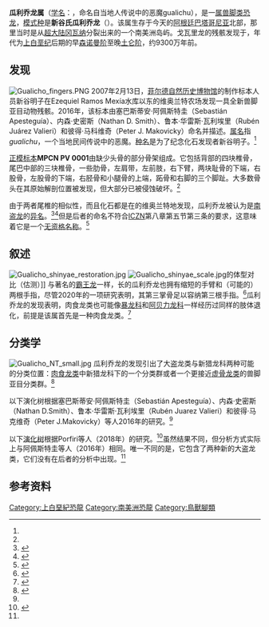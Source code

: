 {{automatic taxobox
| fossil_range = [[白垩纪|白垩纪]]晚期，{{Fossil range|93}}
| image = Gualicho.PNG
| image_caption = 骨骼重建图，已知部分为白色
| display_parents = 2
| taxon = Gualicho
| authority = Apesteguía ''et al.'', 2016
| type_species = '''新谷氏瓜利乔龙<br/>''Gualicho shinyae'''''
| type_species_authority = Apesteguía ''et al.'', 2016
}}

'''瓜利乔龙属'''（[[学名|学名]]：{{lang|la|''Gualicho''}}，命名自当地人传说中的恶魔gualichu），是一[[属|属]][[兽脚类|兽脚类]][[恐龙|恐龙]]，[[模式种|模式种]]是'''新谷氏瓜利乔龙'''（{{lang|la|''Gualicho shinyae''}}）。该属生存于今天的[[阿根廷|阿根廷]][[巴塔哥尼亚|巴塔哥尼亚]]北部，那里当时是从[[超大陆|超大陆]][[冈瓦纳|冈瓦纳]]分裂出来的一个南美洲岛屿。戈瓦里龙的残骸发现于{{link-en|乌因库尔组|Huincul Formation}}，年代为[[白垩纪|上白垩纪]]后期的早[[森诺曼阶|森诺曼阶]]至晚[[土仑阶|土仑阶]]，约9300万年前。

== 发现 ==
[[File:Gualicho_fingers.PNG|thumb]] 
2007年2月13日，[[菲尔德自然历史博物馆|菲尔德自然历史博物馆]]的制作标本人员新谷明子在Ezequiel Ramos Mexía水库以东的维奥兰特农场发现一具全新兽脚亚目动物残骸。2016年，该标本由塞巴斯蒂安·阿佩斯特圭（Sebastián Apesteguía）、内森·史密斯（Nathan D. Smith）、鲁本·华雷斯·瓦利埃里（Rubén Juárez Valieri）和彼得·马科维奇（Peter J. Makovicky）命名并描述。[[属|属名]]指''gualichu''，一个当地民间传说中的恶魔。[[种名|种名]]是为了纪念化石发现者新谷明子。<ref name="Apesteguía2016"/>

[[正模标本|正模标本]]'''MPCN PV 0001'''由缺少头骨的部分骨架组成。它包括背部的四块椎骨，尾巴中部的三块椎骨，一些肋骨，左肩带，左前肢，右下臂，两块耻骨的下端，右股骨，左股骨的下端，右胫骨和小腿骨的上端，跖骨和右脚的三个脚趾。大多数骨头在其原始解剖位置被发现，但大部分已被侵蚀破坏。<ref name="Apesteguía2016"/>

由于两者尾椎的相似性，而且化石都是在{{link-en|乌因库尔组|Huincul Formation}}的维奥兰特地发现，瓜利乔龙被认为是[[南盗龙|南盗龙]]的[[异名|异名]]。<ref>{{cite web|last1=Mortimer|first1=Mickey|name-list-format=vanc|title=Is Gualicho Aoniraptor?|url=http://theropoddatabase.blogspot.com/2016/07/is-gualicho-aoniraptor.html|website=The Theropod Database Blog|access-date=14 July 2016|date=2016-07-13|archive-date=2020-07-26|archive-url=https://web.archive.org/web/20200726070833/http://theropoddatabase.blogspot.com/2016/07/is-gualicho-aoniraptor.html|dead-url=no}}</ref><ref>{{cite web|last1=Cau|first1=Andrea|name-list-format=vanc|title=Nuovi resti di Aoniraptor? Ehm... Benvenuto Gualicho!|url=http://theropoda.blogspot.com/2016/07/nuovi-resti-di-aoniraptor-ehm-benvenuto.html|website=Theropoda|access-date=14 July 2016|archive-date=2020-07-26|archive-url=https://web.archive.org/web/20200726064804/http://theropoda.blogspot.com/2016/07/nuovi-resti-di-aoniraptor-ehm-benvenuto.html|dead-url=no}}</ref>但是后者的命名不符合[[国际动物命名法规|ICZN]]第八章第五节第三条的要求，这意味着它是一个[[无资格名称|无资格名称]]。<ref>{{cite web | first = Michael | last = Mortimer | name-list-format = vanc | url = https://theropoddatabase.blogspot.ca/2016/07/is-gualicho-aoniraptor.html?showComment=1468647938176#c9198204326213191587 | title = Is Gualicho Aoniraptor? | work = The Theropod Database Blog | date = July 2016 | access-date = 2020-08-11 | archive-date = 2018-05-20 | archive-url = https://web.archive.org/web/20180520193742/https://theropoddatabase.blogspot.ca/2016/07/is-gualicho-aoniraptor.html?showComment=1468647938176#c9198204326213191587 | dead-url = no }}</ref>

== 叙述 ==
[[File:Gualicho_shinyae_restoration.jpg|thumb]]
[[File:Gualicho_shinyae_scale.jpg|thumb]]的体型对比（估测）]]
与著名的[[霸王龙|霸王龙]]一样，{{convert|6-7|m|ft|abbr=on}}长的瓜利乔龙也拥有缩短的手臂和（可能的）两根手指，尽管2020年的一项研究表明，其第三掌骨足以容纳第三根手指。<ref>{{Cite journal|last=Ibrahim|first=Nizar|author-link=Nizar Ibrahim|last2=Sereno|first2=Paul C.|last3=Varricchio|first3=David J.|last4=Martill|first4=David M.|last5=Dutheil|first5=Didier B.|last6=Unwin|first6=David M.|last7=Baidder|first7=Lahssen|last8=Larsson|first8=Hans C. E.|last9=Zouhri|first9=Samir|last10=Kaoukaya|first10=Abdelhadi|date=2020-04-21|title=Geology and paleontology of the Upper Cretaceous Kem Kem Group of eastern Morocco|url=https://zookeys.pensoft.net/article/47517/|journal=ZooKeys|language=en|volume=928|pages=1–216|doi=10.3897/zookeys.928.47517|issn=1313-2970|via=|doi-access=|access-date=2020-08-11|archive-date=2021-04-20|archive-url=https://web.archive.org/web/20210420160037/https://zookeys.pensoft.net/article/47517/|dead-url=no}}</ref>瓜利乔龙的发现表明，肉食龙类也可能像[[暴龙科|暴龙科]]和[[阿贝力龙科|阿贝力龙科]]一样经历过同样的肢体退化，前提是该属首先是一种肉食龙类。<ref>{{cite web|url=https://www.theguardian.com/science/2016/jul/13/meet-gualicho-shinyae-the-puny-armed-distant-relative-of-t-rex|last=Davis|first=Nicola|name-list-format=vanc|publisher=The Guardian|title=Meet Gualico shinyae, the puny armed distant relative of T-rex|date=13 July 2016|access-date=13 July 2016|archive-date=2021-01-15|archive-url=https://web.archive.org/web/20210115221148/https://www.theguardian.com/science/2016/jul/13/meet-gualicho-shinyae-the-puny-armed-distant-relative-of-t-rex|dead-url=no}}</ref>

== 分类学 ==
[[File:Gualicho_NT_small.jpg|thumb]]
瓜利乔龙的发现引出了大盗龙类与新猎龙科两种可能的分类位置：[[肉食龙类|肉食龙类]]中新猎龙科下的一个分类群或者一个更接近[[虚骨龙类|虚骨龙类]]的兽脚亚目分类群。<ref name="Apesteguía2016">{{cite journal | vauthors = Apesteguía S, Smith ND, Juárez Valieri R, Makovicky PJ | title = An Unusual New Theropod with a Didactyl Manus from the Upper Cretaceous of Patagonia, Argentina | journal = PLOS One | volume = 11 | issue = 7 | pages = e0157793 | year = 2016 | pmid = 27410683 | pmc = 4943716 | doi = 10.1371/journal.pone.0157793 | bibcode = 2016PLoSO..1157793A }}</ref>

以下演化树根据塞巴斯蒂安·阿佩斯特圭（Sebastián Apesteguía）、内森·史密斯（Nathan D.Smith）、鲁本·华雷斯·瓦利埃里（Rubén Juarez Valieri）和彼得·马克维奇（Peter J.Makovicky）等人2016年的研究。<ref name="Apesteguía2016"/>

{{clade| style=font-size:100%;line-height:85%
|label1=[[异特龙超科|异特龙超科]] 
|1={{clade
|1=[[中棘龙科|中棘龙科]] [[File:Metriacanthosaurus.jpg|80px]]
|label2=[[异特龙类|异特龙类]]
|2={{clade
|1=[[异特龙科|异特龙科]] [[File:Allosaurus_Revised.jpg|80px]]
|label2=[[鲨齿龙类|鲨齿龙类]]
|2={{clade
|1=[[鲨齿龙科|鲨齿龙科]] [[File:Giganotos_Db.jpg|80px]]
|label2=[[新猎龙科|新猎龙科]]
|2={{clade
|1={{clade
|1=[[三角洲奔龙|三角洲奔龙]]
[[File:Deltadromeus_silhouette.svg|80px]]
|2='''瓜利乔龙''' [[File:Gualicho_shinyae_restoration.jpg|80 px]] }}
|2={{clade
|1=[[新猎龙|新猎龙]] [[File:Neovenator.png|80px]]
|2={{clade
|1=[[吉兰泰龙|吉兰泰龙]][[File:Chilantaisaurus.jpg|80 px]]
|2=[[大盗龙类|大盗龙类]] [[File:Australovenator.jpg|80px]] }} }} }} }} }} }} }}

以下[[演化树|演化树]]根据Porfiri等人（2018年）的研究。<ref>{{cite journal|last1=Porfiri|first1=Juan D.|last2=Juárez Valieri|first2=Rubén D.|last3=Santos|first3=Domenica D.D.|last4=Lamanna|first4=Matthew C. | name-list-format = vanc |title=A new megaraptoran theropod dinosaur from the Upper Cretaceous Bajo de la Carpa Formation of northwestern Patagonia|journal=Cretaceous Research|volume=89|pages=302–319|date=March 2018|doi=10.1016/j.cretres.2018.03.014}}</ref>虽然结果不同，但分析方式实际上与阿佩斯特圭等人（2016年）相同。唯一不同的是，它包含了两种新的大盗龙类，它们没有在后者的分析中出现。<ref name="Apesteguía2016" />

{{clade| style=font-size:100%;line-height:100%
|label1=[[鸟兽脚类|鸟兽脚类]]
|1={{clade
   |1=[[始鲨齿龙|始鲨齿龙]]
   |2=[[新猎龙|新猎龙]]
   |3=[[昆卡猎龙|昆卡猎龙]]
   |4=[[高棘龙|高棘龙]]
   |5=[[异特龙|异特龙]]
   |6={{clade
      |1=[[中华盗龙|中华盗龙]]
      |2=[[单脊龙|单脊龙]]}} 
   |7={{clade
      |1=[[假鲨齿龙|假鲨齿龙]]
      |2={{clade
         |1=[[鲨齿龙|鲨齿龙]]
         |2={{clade
            |1=[[魁纣龙|魁纣龙]]
            |2={{clade
               |1=[[马普龙|马普龙]]
               |2=[[南方巨兽龙|南方巨兽龙]]
         }} }} }} }}
   |label8=[[虚骨龙类|虚骨龙类]]
   |8={{clade
      |1='''瓜利乔龙'''
      |2=[[吉兰泰龙|吉兰泰龙]]
      |label3= [[大盗龙类|大盗龙类]]
      |3={{clade
         |1=[[福井盗龙|福井盗龙]]
         |label2=[[大盗龙科|大盗龙科]]
         |2={{clade
            |1=[[岩壁盗龙|岩壁盗龙]]
            |2=[[特拉塔尼亚龙|特拉塔尼亚龙]]
            |3=[[大盗龙|大盗龙]]
            |4=[[气腔龙|气腔龙]]
            |5=[[南方猎龙|南方猎龙]]
            |6=[[齿河盗龙|齿河盗龙]]
              }} }}
      |4=[[暴盗龙类|暴盗龙类]]
   }} }} }}

== 参考资料 ==
{{Reflist}}
{{獸腳亞目|C.}}
{{Taxonbar|from=Q25859335}}

[[Category:上白堊紀恐龍|Category:上白堊紀恐龍]]
[[Category:南美洲恐龍|Category:南美洲恐龍]]
[[Category:鳥獸腳類|Category:鳥獸腳類]]
